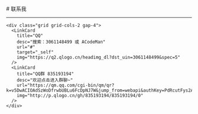 
<BaseLayout title="Friend">
  <BaseCard title="Friend">
# 联系我

---

    <div class="grid grid-cols-2 gap-4">
      <LinkCard
        title="QQ"
        desc="搜索：3061148499 或 ACodeMan"
        url="#"
        target="_self"
        img="https://q2.qlogo.cn/headimg_dl?dst_uin=3061148499&spec=5"
      />
      <LinkCard
        title="QQ群 835193194"
        desc="欢迎点击进入群聊~"
        url="https://qm.qq.com/cgi-bin/qm/qr?k=v5DwACIOAdSzWoDfrwbUBLu6FcDpNJ7W&jump_from=webapi&authKey=PdRcutFys2A+ydVHkJBa47R670SWuMEx1PfSJi1ehpGb4vXEk/ie3iwxcHpjTy9w"
        img="http://p.qlogo.cn/gh/835193194/835193194/0"
      />
    </div>

  </BaseCard>
</BaseLayout>
